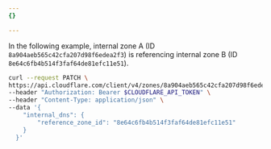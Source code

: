 ```yaml
---
{}

---
```


In the following example, internal zone A (ID `8a904aeb565c42cfa207d98f6edea2f3`) is referencing internal zone B (ID `8e64c6fb4b514f3faf64de81efc11e51`).

```bash
curl --request PATCH \
https://api.cloudflare.com/client/v4/zones/8a904aeb565c42cfa207d98f6edea2f3/dns_settings \
--header "Authorization: Bearer $CLOUDFLARE_API_TOKEN" \
--header "Content-Type: application/json" \
--data '{
    "internal_dns": {
        "reference_zone_id": "8e64c6fb4b514f3faf64de81efc11e51"
    }
  }'
```